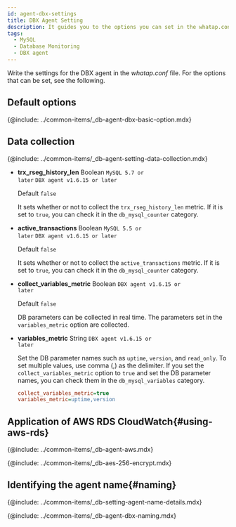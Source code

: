 ```yaml
---
id: agent-dbx-settings
title: DBX Agent Setting
description: It guides you to the options you can set in the whatap.conf file.
tags:
  - MySQL
  - Database Monitoring
  - DBX agent
---
```



<Note product='MySQL' link='../mysql-v1/agent-dbx-settings' />

Write the settings for the DBX agent in the _whatap.conf_ file. For the options that can be set, see the following.

## Default options

{@include: ../common-items/_db-agent-dbx-basic-option.mdx}

## Data collection

{@include: ../common-items/_db-agent-setting-data-collection.mdx}

-   **trx_rseg_history_len** <span class='type'>Boolean</span> <code class="my">MySQL 5.7 or later</code> <code class="my">DBX agent v1.6.15 or later</code>

    Default `false`

    It sets whether or not to collect the `trx_rseg_history_len` metric. If it is set to `true`, you can check it in the `db_mysql_counter` category.

-   **active_transactions** <span class='type'>Boolean</span> <code class="my">MySQL 5.5 or later</code> <code class="my">DBX agent v1.6.15 or later</code>

    Default `false`

    It sets whether or not to collect the `active_transactions` metric. If it is set to `true`, you can check it in the `db_mysql_counter` category.

-   **collect_variables_metric** <span class='type'>Boolean</span> <code class="my">DBX agent v1.6.15 or later</code>

    Default `false`

    DB parameters can be collected in real time. The parameters set in the `variables_metric` option are collected.

-   **variables_metric** <span class='type'>String</span> <code class="my">DBX agent v1.6.15 or later</code>

    Set the DB parameter names such as `uptime`, `version`, and `read_only`. To set multiple values, use comma (,) as the delimiter. If you set the `collect_variables_metric` option to `true` and set the DB parameter names, you can check them in the `db_mysql_variables` category.

    ```ini title="whatap.conf"
    collect_variables_metric=true
    variables_metric=uptime,version
    ```

## Application of AWS RDS CloudWatch{#using-aws-rds}

<AWSRDSdesc name='db_mysql_counter' />

{@include: ../common-items/_db-agent-aws.mdx}  

<!-- AES 256 암호화 적용 -->

{@include: ../common-items/_db-aes-256-encrypt.mdx}  

## Identifying the agent name{#naming}

{@include: ../common-items/_db-setting-agent-name-details.mdx}

{@include: ../common-items/_db-agent-dbx-naming.mdx} 
